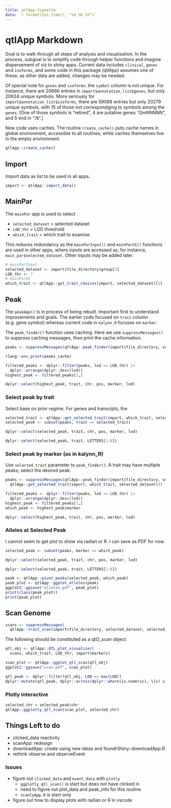 ```yaml
---
title: qtlApp Vignette
date: `r format(Sys.time(), "%d %b %Y")`
---
```


# qtlApp Markdown

Goal is to walk through all steps of analysis and visualization.
In the process, subgoal is to simplify code through helper functions
and imagine dispersement of viz to shiny apps.
Current data includes `clinical`, `genes` and `isoforms`,
and some code in this package (qtlApp) assumes one of these;
as other data are added, changes may be needed.

Of special note for `genes` and `isoforms`:
the `symbol` column is not unique.
For instance, there are 20666 entries in
`import$annotation_list$genes`, but only 20634 unique symbols.
More seriously for
`import$annotation_list$isoforms`, there are 59088 entries
but only 20279 unique symbols, with 15 of those not correspondging
to symbols among the `genes`.
[One of those symbols is "retired",
4 are putative genes "GmNNNNN",
and 5 end in ".N".]

New code uses caches.
The routine `create_cache()` puts cache names in global environment,
accessible to all routines,
while caches themselves live in the empty environment.

```r
qtlApp::create_cache()
```

## Import

Import data as list to be used in all apps.

```r
import <- qtlApp::import_data()
```

## MainPar

The `mainPar` app is used to select

- `selected_dataset` = selected dataset
- `LOD_thr` = LOD threshold
- `which_trait` = which trait to examine

This reduces redundancy as the `mainParInput()` and `mainParUI()` functions
are used in other apps,
where inputs are accessed as, for instance, `main_par$selected_dataset`.
Other inputs may be added later.

```r
# mainParInput
selected_dataset <- import$file_directory$group[1]
LOD_thr <- 7
# mainParUI
which_trait <- qtlApp::get_trait_choices(import, selected_dataset)[1]
```

## Peak

The `peakApp()` is in process of being rebuilt.
Important first to understand improvements and goals.
The earlier code focused on `trait` column (e.g. gene symbol)
whereas current code in `kalynn_R` focuses on `marker`.

The `peak_finder()` function uses caching.
Here we use `suppressMessages()` to suppress caching messages,
then print the cache information.

```r
peaks <- suppressMessages(qtlApp::peak_finder(import$file_directory, selected_dataset))
```

```r
rlang::env_print(peaks_cache)
```

```r
filtered_peaks <- dplyr::filter(peaks, lod >= LOD_thr) |>
  dplyr::arrange(dplyr::desc(lod))
highest_peak <- filtered_peaks[1,]
```

```r
dplyr::select(highest_peak, trait, chr, pos, marker, lod)
```

### Select peak by trait

Select base on prior regime.
For genes and transcipts, the 

```r
selected_trait <- qtlApp::get_selected_trait(import, which_trait, selected_dataset)
selected_peak <- subset(peaks, trait == selected_trait)
```

```r
dplyr::select(selected_peak, trait, chr, pos, marker, lod)
```

```r
dplyr::select(selected_peak, trait, LETTERS[1:8])
```

### Select peak by marker (as in kalynn_R)

Use `selected_trait` parameter to `peak_finder()`.
A trait may have multiple peaks;
select the desired peak.

```r
peaks <- suppressMessages(qtlApp::peak_finder(import$file_directory, selected_dataset,
  qtlApp::get_selected_trait(import, which_trait, selected_dataset)))
```

```r
filtered_peaks <- dplyr::filter(peaks, lod >= LOD_thr) |>
  dplyr::arrange(dplyr::desc(lod))
highest_peak <- filtered_peaks[1,]
which_peak <- highest_peak$marker
```

```r
dplyr::select(highest_peak, trait, chr, pos, marker, lod)
```

### Alleles at Selected Peak

I cannot seem to get plot to show via radian or R.
I can save as PDF for now.

```r
selected_peak <- subset(peaks, marker == which_peak)
```

```r
dplyr::select(selected_peak, trait, chr, pos, marker, lod)
```

```r
dplyr::select(selected_peak, trait, LETTERS[1:8])
```

```r
peak <- qtlApp::pivot_peaks(selected_peak, which_peak)
peak_plot <- qtlApp::ggplot_alleles(peak)
ggplot2::ggsave("alleles.pdf", peak_plot)
print(class(peak_plot))
print(peak_plot)
```

## Scan Genome

```r
scans <- suppressMessages(
  qtlApp::trait_scan(import$file_directory, selected_dataset, selected_trait))
```

The following should be constituted as a qtl2_scan object.

```r
qtl_obj <- qtlApp::QTL_plot_visualizer(
  scans, which_trait, LOD_thr, import$markers)
```

```r
scan_plot <- qtlApp::ggplot_qtl_scan(qtl_obj)
ggplot2::ggsave("scan.pdf", scan_plot)
```

```r
qtl_peak <- dplyr::filter(qtl_obj, LOD == max(LOD))
dplyr::mutate(qtl_peak, dplyr::across(dplyr::where(is.numeric), \(x) signif(x, 4)))
```

### Plotly interactive

```r
selected_chr = selected_peak$chr
qtlApp::ggplotly_qtl_scan(scan_plot, selected_chr)
```



## Things Left to do

- clicked_data reactivity
- scanApp: redesign
- downloadApp: create using new ideas and foundrShiny::downloadApp.R
- rethink observe and observeEvent
  
### Issues

- figure out `clicked_data` and `event_data` with `plotly`
  - `ggplotly_qtl_scan()` is start but does not have clicked in
  - need to figure out plot_data and peak_info for this routine
  - `scanlyApp.R` is start only
- figure out how to display plots with radian or R in vscode

